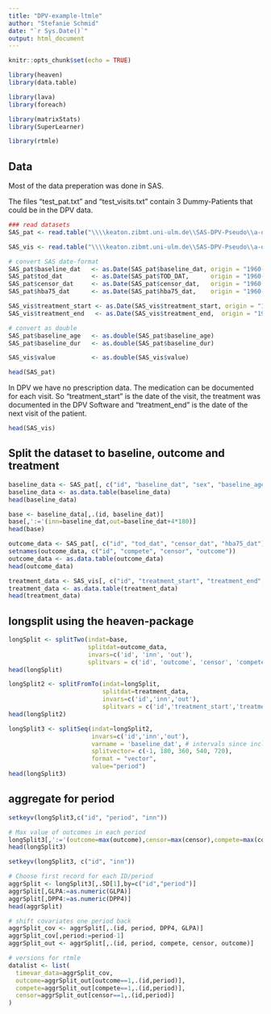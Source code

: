 ---
title: "DPV-example-ltmle"
author: "Stefanie Schmid"
date: "`r Sys.Date()`"
output: html_document
---

```{r setup, include=FALSE}
knitr::opts_chunk$set(echo = TRUE)
```


```{r lib, echo=FALSE, message=FALSE}
library(heaven)
library(data.table)

library(lava)
library(foreach)

library(matrixStats)
library(SuperLearner)

library(rtmle)
```


## Data

Most of the data preperation was done in SAS.

The files "test_pat.txt" and "test_visits.txt" contain 3 Dummy-Patients that could be in the DPV data.

```{r data, echo=TRUE}

### read datasets
SAS_pat <- read.table("\\\\keaton.zibmt.uni-ulm.de\\SAS-DPV-Pseudo\\a-dpv-anonym\\R-Arbeitsdaten\\REDDIE\\test_pat.txt", sep="\t", header=TRUE, dec=" ")

SAS_vis <- read.table("\\\\keaton.zibmt.uni-ulm.de\\SAS-DPV-Pseudo\\a-dpv-anonym\\R-Arbeitsdaten\\REDDIE\\test_visits.txt", sep="\t", header=TRUE, dec=" ")

# convert SAS date-format 
SAS_pat$baseline_dat   <- as.Date(SAS_pat$baseline_dat, origin = "1960-01-01")
SAS_pat$tod_dat        <- as.Date(SAS_pat$TOD_DAT,      origin = "1960-01-01")
SAS_pat$censor_dat     <- as.Date(SAS_pat$censor_dat,   origin = "1960-01-01")
SAS_pat$hba75_dat      <- as.Date(SAS_pat$hba75_dat,    origin = "1960-01-01")

SAS_vis$treatment_start <- as.Date(SAS_vis$treatment_start, origin = "1960-01-01")
SAS_vis$treatment_end   <- as.Date(SAS_vis$treatment_end,  origin = "1960-01-01")

# convert as double
SAS_pat$baseline_age   <- as.double(SAS_pat$baseline_age)
SAS_pat$baseline_dur   <- as.double(SAS_pat$baseline_dur)

SAS_vis$value          <- as.double(SAS_vis$value)

```

```{r}
head(SAS_pat)
```

In DPV we have no prescription data. The medication can be documented for each visit. So "treatment_start" is the date of the visit, the treatment was documented in the DPV Software and "treatment_end" is the date of the next visit of the patient.

```{r}
head(SAS_vis)
```


## Split the dataset to baseline, outcome and treatment

```{r, echo=TRUE}
baseline_data <- SAS_pat[, c("id", "baseline_dat", "sex", "baseline_age", "baseline_dur")]
baseline_data <- as.data.table(baseline_data)
head(baseline_data)
```

```{r, echo=TRUE}
base <- baseline_data[,.(id, baseline_dat)]
base[,':='(inn=baseline_dat,out=baseline_dat+4*180)]
head(base)
```

```{r, echo=TRUE}
outcome_data <- SAS_pat[, c("id", "tod_dat", "censor_dat", "hba75_dat")]
setnames(outcome_data, c("id", "compete", "censor", "outcome"))
outcome_data <- as.data.table(outcome_data)
head(outcome_data)
```

```{r, echo=TRUE}
treatment_data <- SAS_vis[, c("id", "treatment_start", "treatment_end", "treatment", "value")]
treatment_data <- as.data.table(treatment_data)
head(treatment_data)
```


## longsplit using the heaven-package

```{r, echo=TRUE}
longSplit <- splitTwo(indat=base,
                      splitdat=outcome_data,
                      invars=c('id', 'inn', 'out'),
                      splitvars = c('id', 'outcome', 'censor', 'compete'))
head(longSplit)
```

```{r, echo=TRUE}
longSplit2 <- splitFromTo(indat=longSplit,
                          splitdat=treatment_data,
                          invars=c('id','inn','out'),
                          splitvars = c('id','treatment_start','treatment_end', 'value', 'treatment'))
head(longSplit2)
```

```{r, echo=TRUE}
longSplit3 <- splitSeq(indat=longSplit2,
                       invars=c('id','inn','out'),
                       varname = 'baseline_dat', # intervals since inclusion in study
                       splitvector= c(-1, 180, 360, 540, 720),
                       format = "vector",
                       value="period")
head(longSplit3)
```


## aggregate for period

```{r, echo=TRUE}
setkeyv(longSplit3,c("id", "period", "inn"))

# Max value of outcomes in each period
longSplit3[,':='(outcome=max(outcome),censor=max(censor),compete=max(compete)), by=c("id", "period")] 
head(longSplit3)
```

```{r, echo=TRUE}
setkeyv(longSplit3, c("id", "inn"))

# Choose first record for each ID/period
aggrSplit <- longSplit3[,.SD[1],by=c("id","period")]
aggrSplit[,GLPA:=as.numeric(GLPA)]
aggrSplit[,DPP4:=as.numeric(DPP4)]
head(aggrSplit)
```

```{r, echo=TRUE}
# shift covariates one period back
aggrSplit_cov <- aggrSplit[,.(id, period, DPP4, GLPA)]                 # time dependant variables
aggrSplit_cov[,period:=period-1]
aggrSplit_out <- aggrSplit[,.(id, period, compete, censor, outcome)]   # outcomes
```

```{r, echo=TRUE}
# versions for rtmle
datalist <- list(
  timevar_data=aggrSplit_cov,
  outcome=aggrSplit_out[outcome==1,.(id,period)],
  compete=aggrSplit_out[compete==1,.(id,period)],
  censor=aggrSplit_out[censor==1,.(id,period)]
)
```





